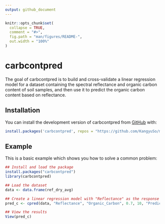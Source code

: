 ```yaml
---
output: github_document
---
```


<!-- README.md is generated from README.Rmd. Please edit that file -->

```r
knitr::opts_chunk$set(
  collapse = TRUE,
  comment = "#>",
  fig.path = "man/figures/README-",
  out.width = "100%"
)
```

# carbcontpred

<!-- badges: start -->
<!-- badges: end -->

The goal of carbcontpred is to build and cross-validate a linear regression model for a dataset containing the spectral reflectance and organic carbon content of soil samples, and then use it to predict the organic carbon content based on reflectance.

## Installation

You can install the development version of carbcontpred from [GitHub](https://github.com/KangyuSo/my-GEO712-repository) with:

``` r
install.packages('carbcontpred', repos = "https://github.com/KangyuSo/my-GEO712-repository/tree/main/carbcontpred")
```

## Example

This is a basic example which shows you how to solve a common problem:

```r
## Install and load the package
install.packages("carbcontpred") 
library(carbcontpred)

## Load the dataset 
data <- data.frame(ref_dry_avg)

## Create a linear regression model with "Reflectance" as the response variable, "Organic_Carbon" as the predictor variable, test size of 70%, 10 folds for the cross-validation, and "Predicted_Organic_Carbon" as the output column
pred_c <- cpred(data, "Reflectance", "Organic_Carbon", 0.7, 10, "Predicted_Organic_Carbon")

## View the results
View(pred_c)
```
